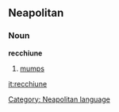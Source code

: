 ==Neapolitan==
===Noun===
'''recchiune'''
# [[mumps]]

[[Category: Neapolitan language]]

[[it:recchiune]]